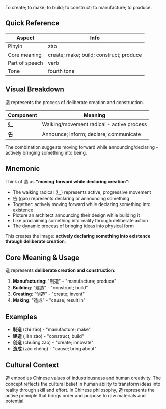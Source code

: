 To create; to make; to build; to construct; to manufacture; to produce.

## Quick Reference

| Aspect         | Info                                     |
| -------------- | ---------------------------------------- |
| Pinyin         | zào                                      |
| Core meaning   | create; make; build; construct; produce  |
| Part of speech | verb                                     |
| Tone           | fourth tone                              |

## Visual Breakdown

造 represents the process of deliberate creation and construction.

| Component | Meaning                                   |
| --------- | ----------------------------------------- |
| **辶**    | Walking/movement radical - active process |
| **告**    | Announce; inform; declare; communicate    |

The combination suggests moving forward while announcing/declaring - actively bringing something into being.

## Mnemonic

Think of 造 as **"moving forward while declaring creation"**:

- The walking radical (辶) represents active, progressive movement
- 告 (gào) represents declaring or announcing something
- Together: actively moving forward while declaring something into existence
- Picture an architect announcing their design while building it
- Like proclaiming something into reality through deliberate action
- The dynamic process of bringing ideas into physical form

This creates the image: **actively declaring something into existence through deliberate creation**.

## Core Meaning & Usage

造 represents **deliberate creation and construction**:

1. **Manufacturing**: "制造" - "manufacture; produce"
2. **Building**: "建造" - "construct; build"
3. **Creating**: "创造" - "create; invent"
4. **Making**: "造成" - "cause; result in"

## Examples

- **制造** (zhì zào) - "manufacture; make"
- **建造** (jiàn zào) - "construct; build"
- **创造** (chuàng zào) - "create; innovate"
- **造成** (zào chéng) - "cause; bring about"

## Cultural Context

造 embodies Chinese values of industriousness and human creativity. The concept reflects the cultural belief in human ability to transform ideas into reality through skill and effort. In Chinese philosophy, 造 represents the active principle that brings order and purpose to raw materials and potential.
